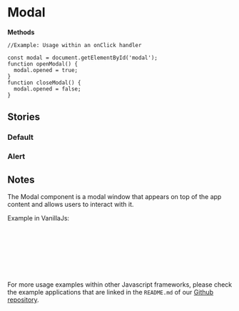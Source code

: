  
<Meta of={ModalStories} />

# Modal

<Canvas of={ModalStories.Default} sourceState="shown"/>


<Controls />

**Methods**
```
//Example: Usage within an onClick handler

const modal = document.getElementById('modal');
function openModal() {
  modal.opened = true;
}
function closeModal() {
  modal.opened = false;
}
```

## Stories

### Default
<Canvas of={ModalStories.Default} sourceState="shown" />

### Alert
<Canvas of={ModalStories.Alert} sourceState="shown" />


## Notes
The Modal component is a modal window that appears on top of the app content and allows users to interact with it. 

Example in VanillaJs:

```js
<ifx-modal caption="Modal Title" variant="alert-brand" close-on-overlay-click="true">
  <div slot="content"><span>Modal content</span></div>
  <div slot="buttons">
    <ifx-button variant="secondary" onclick="console.log('Button 1 clicked')">Button 1</ifx-button>
    <ifx-button onclick="modal.close()">Button 2</ifx-button>
  </div>
</ifx-modal>
```

For more usage examples within other Javascript frameworks, please check the example applications that are linked in the ```README.md``` of our [Github repository](https://infineon.github.io/infineon-design-system-stencil).
